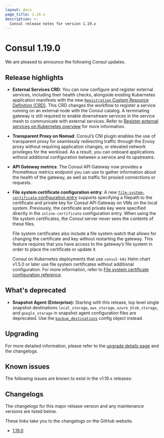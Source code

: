 ```yaml
---
layout: docs
page_title: 1.19.x
description: >-
  Consul release notes for version 1.19.x
---
```


# Consul 1.19.0

We are pleased to announce the following Consul updates.

## Release highlights

- **External Services CRD**: You can now configure and register external services, including their health checks, alongside existing Kubernetes application manifests with the new [`Registration` Custom Resource Definition (CRD)](/consul/docs/connect/config-entries/registration). This CRD changes the workflow to register a service running on an external node with the Consul catalog. A terminating gateway is still required to enable downstream services in the service mesh to communicate with external services. Refer to [Register external services on Kubernetes overview](/consul/docs/k8s/deployment-configurations/external-service) for more information.

- **Transparent Proxy on Nomad**: Consul’s CNI plugin enables the use of transparent proxy for seamlessly redirecting traffic through the Envoy proxy without requiring application changes, or elevated network privileges for the workload. As a result, you can onboard applications without additional configuration between a service and its upstreams.

- **API Gateway metrics**: The Consul API Gateway now provides a Prometheus metrics endpoint you can use to gather information about the health of the gateway, as well as traffic for proxied connections or requests.

- **File system certificate configuration entry**: A new [`file-system-certificate` configuration entry](/consul/docs/connect/config-entries/file-system-certificate) supports specifying a filepath to the certificate and private key for Consul API Gateway on VMs on the local system. Previously, the certificate and private key were specified directly in the `inline-certificate` configuration entry. When using the file system certificates, the Consul server never sees the contents of these files. 

  File system certificates also include a file system watch that allows for changing the certificate and key without restarting the gateway. This feature requires that you have access to the gateway’s file system in order to place the certificate or update it.

  Consul on Kubernetes deployments that use `consul-k8s` Helm chart v1.5.0 or later use file system certificates without additional configuration. For more information, refer to [File system certificate configuration reference](/consul/docs/connect/config-entries/file-system-certificate).

## What's deprecated

- **Snapshot Agent (Enterprise):** Starting with this release, top level single snapshot destinations `local_storage`, `aws_storage`, `azure_blob_storage`, and `google_storage` in snapshot agent configuration files are deprecated. Use the [`backup_destinations`](/consul/commands/snapshot/agent#config-file) config object instead. 

## Upgrading

For more detailed information, please refer to the [upgrade details page](/consul/docs/upgrading/upgrade-specific) and the changelogs.

## Known issues

The following issues are known to exist in the v1.19.x releases:

## Changelogs

The changelogs for this major release version and any maintenance versions are listed below.

<Note> These links take you to the changelogs on the GitHub website. </Note>

- [1.19.0](https://github.com/hashicorp/consul/releases/tag/v1.19.0)
